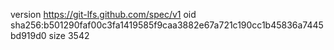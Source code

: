 version https://git-lfs.github.com/spec/v1
oid sha256:b501290faf00c3fa1419585f9caa3882e67a721c190cc1b45836a7445bd919d0
size 3542
